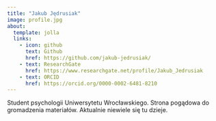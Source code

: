```yaml
---
title: "Jakub Jędrusiak"
image: profile.jpg
about:
  template: jolla
  links:
    - icon: github
      text: Github
      href: https://github.com/jakub-jedrusiak/
    - text: ResearchGate
      href: https://www.researchgate.net/profile/Jakub_Jedrusiak
    - text: ORCID
      href: https://orcid.org/0000-0002-6481-8210
---
```


Student psychologii Uniwersytetu Wrocławskiego. Strona pogądowa do gromadzenia materiałów. Aktualnie niewiele się tu dzieje.
